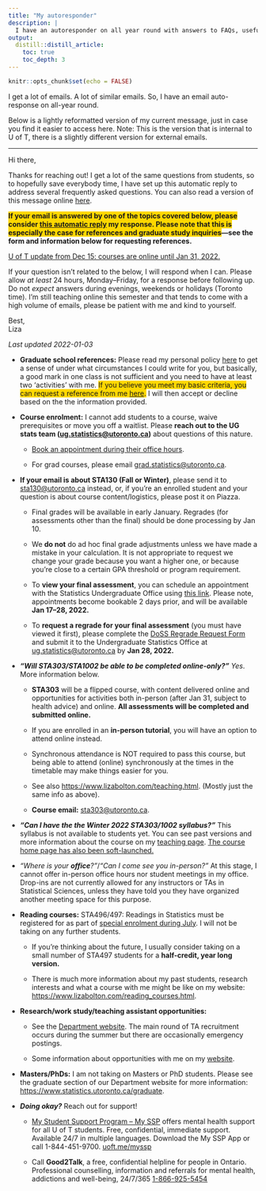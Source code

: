 ```yaml
---
title: "My autoresponder"
description: |
  I have an autoresponder on all year round with answers to FAQs, useful links, and more. You can check the latest version here. *Last updated: 2022-01-03*.
output: 
  distill::distill_article:
    toc: true
    toc_depth: 3
---
```


```r
knitr::opts_chunk$set(echo = FALSE)
```

I get a lot of emails. A lot of similar emails. So, I have an email auto-response on all-year round.

Below is a lightly reformatted version of my current message, just in case you find it easier to access here. Note: This is the version that is internal to U of T, there is a slightly different version for external emails.

------------------------------------------------------------------------

Hi there,

Thanks for reaching out! I get a lot of the same questions from students, so to hopefully save everybody time, I have set up this automatic reply to address several frequently asked questions. You can also read a version of this message online [here](https://www.lizabolton.com/autoresponder.html).

[**If your email is answered by one of the topics covered below, please consider [this automatic reply]{.ul} my response. Please note that this is especially the case for references and graduate study inquiries**]{style="background-color: #FFD700"}**---see the form and information below for requesting references.**

[U of T update from Dec 15: courses are online until Jan 31, 2022.](https://www.utoronto.ca/utogether/covid-19-planning-update)

If your question isn't related to the below, I will respond when I can. Please allow *at least* 24 hours, Monday--Friday, for a response before following up. Do not *expect* answers during evenings, weekends or holidays (Toronto time). I'm still teaching online this semester and that tends to come with a high volume of emails, please be patient with me and kind to yourself.

Best,\
Liza

*Last updated 2022-01-03*

-   **Graduate school references:** Please read my personal policy [here](https://www.lizabolton.com/references.html) to get a sense of under what circumstances I could write for you, but basically, a good mark in one class is not sufficient and you need to have at least two 'activities' with me. [If you believe you meet my basic criteria, you can request a reference from me [here](https://forms.office.com/r/XHqjGXjCru).]{style="background-color: #FFD700"} I will then accept or decline based on the the information provided.

-   **Course enrolment:** I cannot add students to a course, waive prerequisites or move you off a waitlist. Please **reach out to the UG stats team ([ug.statistics\@utoronto.ca](ug.statistics@utoronto.ca))** about questions of this nature.

    -   [Book an appointment during their office hours](https://outlook.office365.com/owa/calendar/DepartmentofStatisticalSciencesUndergraduate@utoronto.onmicrosoft.com/bookings/ "https://outlook.office365.com/owa/calendar/DepartmentofStatisticalSciencesUndergraduate@utoronto.onmicrosoft.com/bookings/").

    -   For grad courses, please email [grad.statistics\@utoronto.ca](mailto:grad.statistics@utoronto.ca).

-   **If your email is about STA130 (Fall or Winter)**, please send it to [sta130\@utoronto.ca](mailto:sta130@utoronto.ca) instead, or, if you're an enrolled student and your question is about course content/logistics, please post it on Piazza.

    -   Final grades will be available in early January. Regrades (for assessments other than the final) should be done processing by Jan 10.

    -   We **do not** do ad hoc final grade adjustments unless we have made a mistake in your calculation. It is not appropriate to request we change your grade because you want a higher one, or because you're close to a certain GPA threshold or program requirement.

    -   To **view your final assessment**, you can schedule an appointment with the Statistics Undergraduate Office using [this link](https://can01.safelinks.protection.outlook.com/?url=https%3A%2F%2Foutlook.office365.com%2Fowa%2Fcalendar%2FDoSSFinalAssessmentViewings%40utoronto.onmicrosoft.com%2Fbookings%2F&data=04%7C01%7Cliza.bolton%40utoronto.ca%7C4226a600ac5a46b6d89b08d9bc03941e%7C78aac2262f034b4d9037b46d56c55210%7C0%7C0%7C637747545817807363%7CUnknown%7CTWFpbGZsb3d8eyJWIjoiMC4wLjAwMDAiLCJQIjoiV2luMzIiLCJBTiI6Ik1haWwiLCJXVCI6Mn0%3D%7C3000&sdata=XLX%2BBztLS9zxKRx2kobJLWdecoshFWavtuH3aHPfcBc%3D&reserved=0 "https://can01.safelinks.protection.outlook.com/?url=https%3A%2F%2Foutlook.office365.com%2Fowa%2Fcalendar%2FDoSSFinalAssessmentViewings%40utoronto.onmicrosoft.com%2Fbookings%2F&data=04%7C01%7Cliza.bolton%40utoronto.ca%7C4226a600ac5a46b6d89b08d9bc03941e%7C78aac2262f034b4d9037b46d56c55210%7C0%7C0%7C637747545817807363%7CUnknown%7CTWFpbGZsb3d8eyJWIjoiMC4wLjAwMDAiLCJQIjoiV2luMzIiLCJBTiI6Ik1haWwiLCJXVCI6Mn0%3D%7C3000&sdata=XLX%2BBztLS9zxKRx2kobJLWdecoshFWavtuH3aHPfcBc%3D&reserved=0"). Please note, appointments become bookable 2 days prior, and will be available **Jan 17--28, 2022.**

    -   To **request a regrade for your final assessment** (you must have viewed it first), please complete the [DoSS Regrade Request Form](https://www.statistics.utoronto.ca/resources/resources-students-faculty-staff#current-students-resources-accordion-4 "https://www.statistics.utoronto.ca/resources/resources-students-faculty-staff#current-students-resources-accordion-4") and submit it to the Undergraduate Statistics Office at [ug.statistics\@utoronto.ca](mailto:ug.statistics@utoronto.ca) by **Jan 28, 2022.**

-   ***"**Will STA303/STA1002 be able to be **completed online-only?"*** *Yes*. More information below.

    -   **STA303** will be a flipped course, with content delivered online and opportunities for activities both in-person (after Jan 31, subject to health advice) and online. **All assessments will be completed and submitted online.**

    -   If you are enrolled in an **in-person tutorial**, you will have an option to attend online instead.

    -   Synchronous attendance is NOT required to pass this course, but being able to attend (online) synchronously at the times in the timetable may make things easier for you.

    -   See also <https://www.lizabolton.com/teaching.html>. (Mostly just the same info as above).

    -   **Course email:** [sta303\@utoronto.ca](mailto:sta303@utoronto.ca).

-   ***"**Can I have the the Winter 2022 **STA303/1002 syllabus?"*** This syllabus is not available to students yet. You can see past versions and more information about the course on my [teaching page](https://www.lizabolton.com/teaching.html). [The course home page has also been soft-launched.](https://q.utoronto.ca/courses/253305)

-   *"Where is your **office**?"*/*"Can I come see you in-person?"* At this stage, I cannot offer in-person office hours nor student meetings in my office. Drop-ins are not currently allowed for any instructors or TAs in Statistical Sciences, unless they have told you they have organized another meeting space for this purpose.

-   **Reading courses:** STA496/497: Readings in Statistics must be registered for as part of [special enrolment during July](https://utoronto.sharepoint.com/sites/ArtSci-STA/Undergrad/SitePages/Special-Enrolment-Courses--STA490Y1,-STA492H1-and-STA496H1-STA497H1.aspx "https://utoronto.sharepoint.com/sites/ArtSci-STA/Undergrad/SitePages/Special-Enrolment-Courses--STA490Y1,-STA492H1-and-STA496H1-STA497H1.aspx"). I will not be taking on any further students.

    -   If you're thinking about the future, I usually consider taking on a small number of STA497 students for a **half-credit, year long version.**

    -   There is much more information about my past students, research interests and what a course with me might be like on my website: <https://www.lizabolton.com/reading_courses.html>.

-   **Research/work study/teaching assistant opportunities:**

    -   See the [Department website](https://www.statistics.utoronto.ca/employment-opportunities/cupe-positions-unit-1 "https://www.statistics.utoronto.ca/employment-opportunities/cupe-positions-unit-1"). The main round of TA recruitment occurs during the summer but there are occasionally emergency postings.

    -   Some information about opportunities with me on my [website](https://www.lizabolton.com/opportunities.html).

-   **Masters/PhDs:** I am not taking on Masters or PhD students. Please see the graduate section of our Department website for more information: <https://www.statistics.utoronto.ca/graduate>.

<!-- -->

-   ***Doing okay?*** Reach out for support!

    -   [My Student Support Program -- My SSP](https://studentlife.utoronto.ca/hwc/myssp) offers mental health support for all U of T students. Free, confidential, immediate support. Available 24/7 in multiple languages. Download the My SSP App or call 1-844-451-9700. [[uoft.me/myssp]{.ul}](http://www.uoft.me/myssp)

    -   Call **Good2Talk**, a free, confidential helpline for people in Ontario. Professional counselling, information and referrals for mental health, addictions and well-being, 24/7/365 [[1-866-925-5454]{.ul}](tel:1-866-925-5454)
